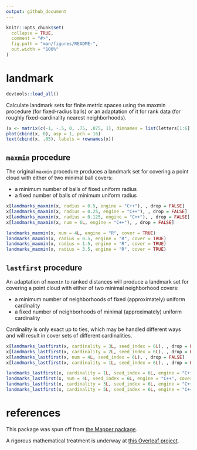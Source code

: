 ```yaml
---
output: github_document
---
```


<!-- README.md is generated from README.Rmd. Please edit that file -->

```r
knitr::opts_chunk$set(
  collapse = TRUE,
  comment = "#>",
  fig.path = "man/figures/README-",
  out.width = "100%"
)
```

# landmark

```r
devtools::load_all()
```

Calculate landmark sets for finite metric spaces using the maxmin procedure (for fixed-radius balls) or an adaptation of it for rank data (for roughly fixed-cardinality nearest neighborhoods).

```r
(x <- matrix(c(-1, -.5, 0, .75, .875, 1), dimnames = list(letters[1:6], "x")))
plot(cbind(x, 0), asp = 1, pch = 16)
text(cbind(x, .05), labels = rownames(x))
```

## `maxmin` procedure

The original `maxmin` procedure produces a landmark set for covering a point cloud with either of two minimal ball covers:

* a minimum number of balls of fixed uniform radius
* a fixed number of balls of minimum uniform radius

```r
x[landmarks_maxmin(x, radius = 0.5, engine = "C++"), , drop = FALSE]
x[landmarks_maxmin(x, radius = 0.25, engine = "C++"), , drop = FALSE]
x[landmarks_maxmin(x, radius = 0.125, engine = "C++"), , drop = FALSE]
x[landmarks_maxmin(x, num = 6L, engine = "C++"), , drop = FALSE]
```

```r
landmarks_maxmin(x, num = 4L, engine = "R", cover = TRUE)
landmarks_maxmin(x, radius = 0.5, engine = "R", cover = TRUE)
landmarks_maxmin(x, radius = 1.5, engine = "R", cover = TRUE)
landmarks_maxmin(x, radius = 3.5, engine = "R", cover = TRUE)
```

## `lastfirst` procedure

An adaptation of `maxmin` to ranked distances will produce a landmark set for covering a point cloud with either of two minimal neighborhood covers:

* a minimum number of neighborhoods of fixed (approximately) uniform cardinality
* a fixed number of neighborhoods of minimal (approximately) uniform cardinality

Cardinality is only exact up to ties, which may be handled different ways and will result in cover sets of different cardinalities.

```r
x[landmarks_lastfirst(x, cardinality = 3L, seed_index = 6L), , drop = FALSE]
x[landmarks_lastfirst(x, cardinality = 2L, seed_index = 6L), , drop = FALSE]
x[landmarks_lastfirst(x, num = 4L, seed_index = 6L), , drop = FALSE]
x[landmarks_lastfirst(x, cardinality = 1L, seed_index = 6L), , drop = FALSE]
```

```r
landmarks_lastfirst(x, cardinality = 1L, seed_index = 6L, engine = "C++", cover = TRUE)
landmarks_lastfirst(x, num = 4L, seed_index = 6L, engine = "C++", cover = TRUE)
landmarks_lastfirst(x, cardinality = 3L, seed_index = 6L, engine = "C++", cover = TRUE)
landmarks_lastfirst(x, cardinality = 5L, seed_index = 6L, engine = "C++", cover = TRUE)
```

# references

This package was spun off from [the Mapper package](https://github.com/peekxc/Mapper/).

A rigorous mathematical treatment is underway at [this Overleaf project](https://www.overleaf.com/read/fpjrtgfjstyx).

